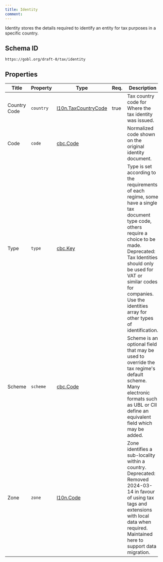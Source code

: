 ```yaml
---
title: Identity
comment: 
---
```


Identity stores the details required to identify an entity for tax purposes in a specific country.

## Schema ID

`https://gobl.org/draft-0/tax/identity`

## Properties

| Title        | Property  | Type                                                  | Req. | Description                                                                                                                                                                                                                                                                                 |
|--------------|-----------|-------------------------------------------------------|------|---------------------------------------------------------------------------------------------------------------------------------------------------------------------------------------------------------------------------------------------------------------------------------------------|
| Country Code | `country` | [l10n.TaxCountryCode](/draft-0/l10n/tax_country_code) | true | Tax country code for Where the tax identity was issued.                                                                                                                                                                                                                                     |
| Code         | `code`    | [cbc.Code](/draft-0/cbc/code)                         |      | Normalized code shown on the original identity document.                                                                                                                                                                                                                                    |
| Type         | `type`    | [cbc.Key](/draft-0/cbc/key)                           |      | Type is set according to the requirements of each regime, some have a single tax document type code, others require a choice to be made. Deprecated: Tax Identities should only be used for VAT or similar codes for companies. Use the identities array for other types of identification. |
| Scheme       | `scheme`  | [cbc.Code](/draft-0/cbc/code)                         |      | Scheme is an optional field that may be used to override the tax regime's default scheme. Many electronic formats such as UBL or CII define an equivalent field which may be added.                                                                                                         |
| Zone         | `zone`    | [l10n.Code](/draft-0/l10n/code)                       |      | Zone identifies a sub-locality within a country. Deprecated: Removed 2024-03-14 in favour of using tax tags and extensions with local data when required. Maintained here to support data migration.                                                                                        |

